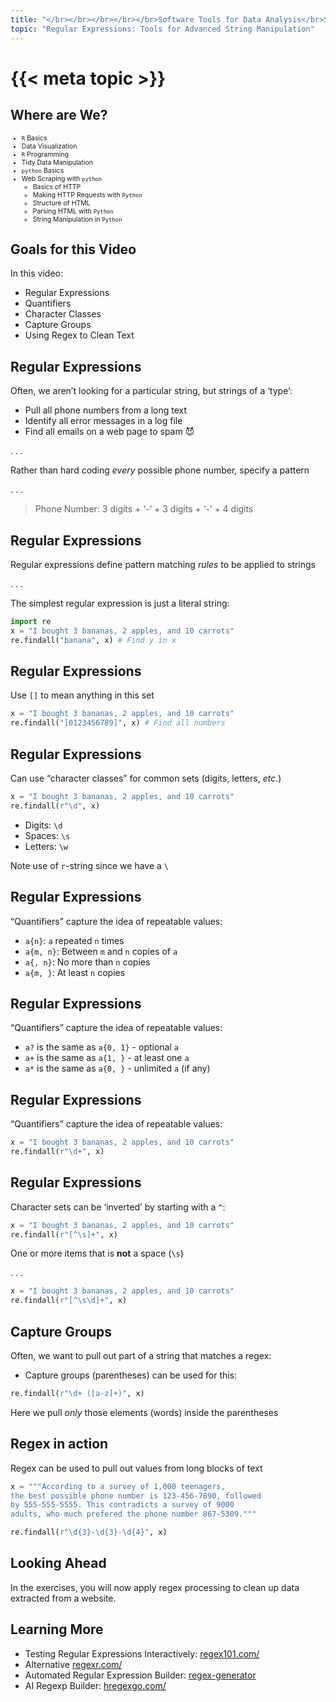 ```yaml
---
title: "</br></br></br></br></br>Software Tools for Data Analysis</br>STA 9750</br>Michael Weylandt"
topic: "Regular Expressions: Tools for Advanced String Manipulation"
---
```


# {{< meta topic >}}

## Where are We?

::: {style="font-size: 75%;"}
- `R` Basics
- Data Visualization
- `R` Programming
- Tidy Data Manipulation
- `python` Basics
- Web Scraping with `python`
  - Basics of HTTP
  - Making HTTP Requests with `Python`
  - Structure of HTML
  - Parsing HTML with `Python`
  - [String Manipulation in `Python`]{color="blue"}

:::


## Goals for this Video

In this video: 

::: {.incremental}

- Regular Expressions
- Quantifiers
- Character Classes
- Capture Groups
- Using Regex to Clean Text

:::

## Regular Expressions

Often, we aren't looking for a particular string, but strings of a 'type': 

- Pull all phone numbers from a long text
- Identify all error messages in a log file
- Find all emails on a web page to spam 😈 

. . . 

Rather than hard coding _every_ possible phone number, specify a pattern

. . . 

> Phone Number: 3 digits  + '-' + 3 digits + '-' + 4 digits

## Regular Expressions

Regular expressions define pattern matching *rules* to be applied to strings

. . . 

The simplest regular expression is just a literal string: 

```python
import re
x = "I bought 3 bananas, 2 apples, and 10 carrots"
re.findall("banana", x) # Find y in x
```

## Regular Expressions

Use `[]` to mean anything in this set

```python
x = "I bought 3 bananas, 2 apples, and 10 carrots"
re.findall("[0123456789]", x) # Find all numbers
```

## Regular Expressions

Can use "character classes" for common sets (digits, letters, *etc.*)

```python
x = "I bought 3 bananas, 2 apples, and 10 carrots"
re.findall(r"\d", x) 
```

- Digits: `\d`
- Spaces: `\s`
- Letters: `\w`

Note use of `r`-string since we have a `\`

## Regular Expressions

"Quantifiers" capture the idea of repeatable values: 

::: {.incremental}

- `a{n}`: `a` repeated `n` times
- `a{m, n}`: Between `m` and `n` copies of `a` 
- `a{, n}`: No more than `n` copies
- `a{m, }`: At least `n` copies

:::


## Regular Expressions

"Quantifiers" capture the idea of repeatable values: 

::: {.incremental}

- `a?` is the same as `a{0, 1}` - optional `a`
- `a+` is the same as `a{1, }` - at least one `a`
- `a*` is the same as `a{0, }` - unlimited `a` (if any)

:::

## Regular Expressions

"Quantifiers" capture the idea of repeatable values: 

```python
x = "I bought 3 bananas, 2 apples, and 10 carrots"
re.findall(r"\d+", x) 
```

## Regular Expressions

Character sets can be 'inverted' by starting with a `^`: 

```python
x = "I bought 3 bananas, 2 apples, and 10 carrots"
re.findall(r"[^\s]+", x) 
```

One or more items that is **not** a space (`\s`)

. . .

```python
x = "I bought 3 bananas, 2 apples, and 10 carrots"
re.findall(r"[^\s\d]+", x) 
```

## Capture Groups

Often, we want to pull out part of a string that matches a regex:

- Capture groups (parentheses) can be used for this: 

```python
re.findall(r"\d+ ([a-z]+)", x)
```

Here we pull *only* those elements (words) inside the parentheses

## Regex in action

Regex can be used to pull out values from long blocks of text

```python
x = """According to a survey of 1,000 teenagers, 
the best possible phone number is 123-456-7890, followed
by 555-555-5555. This contradicts a survey of 9000
adults, who much prefered the phone number 867-5309."""

re.findall(r"\d{3}-\d{3}-\d{4}", x)
```

## Looking Ahead

In the exercises, you will now apply regex processing to 
clean up data extracted from a website. 

## Learning More

- Testing Regular Expressions Interactively: [regex101.com/](https://regex101.com/)
- Alternative [regexr.com/](https://regexr.com/)
- Automated Regular Expression Builder: [regex-generator](https://regex-generator.olafneumann.org) 
- AI Regexp Builder: [hregexgo.com/](https://www.regexgo.com/)

